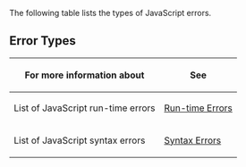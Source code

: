 The following table lists the types of JavaScript errors.


==Error Types==
{| class='wikitable'
|-
! For more information about
! See
|-
| List of JavaScript run-time errors
| [[javascript/Errors/Run time|Run-time Errors]]
|-
| List of JavaScript syntax errors
| [[javascript/Errors/Syntax|Syntax Errors]]
|}
